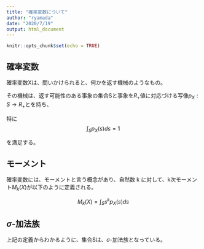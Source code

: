 ```yaml
---
title: "確率変数について"
author: "ryamada"
date: "2020/7/19"
output: html_document
---
```


```r
knitr::opts_chunk$set(echo = TRUE)
```

## 確率変数

確率変数Xは、問いかけられると、何かを返す機械のようなもの。

その機械は、返す可能性のある事象の集合Sと事象を$R_+$値に対応づける写像$p_X: S \to R_+$とを持ち、

特に
$$
\int_S p_X(s) ds= 1
$$


を満足する。

## モーメント

確率変数には、モーメントと言う概念があり、自然数 k に対して、k次モーメント$M_k(X)$が以下のように定義される。

$$
M_k(X) = \int_S s^k p_X(s) ds
$$

## $\sigma$-加法族

上記の定義からわかるように、集合Sは、$\sigma$-加法族となっている。


